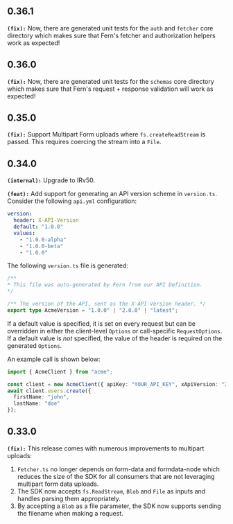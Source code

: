 ## 0.36.1
**`(fix):`** Now, there are generated unit tests for the `auth` and `fetcher` core directory which makes sure that Fern's fetcher and authorization helpers work as expected!

## 0.36.0
**`(fix):`** Now, there are generated unit tests for the `schemas` core directory which makes sure that Fern's request + response validation will work as expected!

## 0.35.0
**`(fix):`** Support Multipart Form uploads where `fs.createReadStream` is passed. This requires coercing the stream into a `File`.

## 0.34.0
**`(internal):`** Upgrade to IRv50.

**`(feat):`** Add support for generating an API version scheme in `version.ts`.
Consider the following `api.yml` configuration:

```yaml
version:
  header: X-API-Version
  default: "1.0.0"
  values:
    - "1.0.0-alpha"
    - "1.0.0-beta"
    - "1.0.0"
```

The following `version.ts` file is generated:

```typescript
/**
* This file was auto-generated by Fern from our API Definition.
*/

/** The version of the API, sent as the X-API-Version header. */
export type AcmeVersion = "1.0.0" | "2.0.0" | "latest";
```

If a default value is specified, it is set on every request but can be overridden
in either the client-level `Options` or call-specific `RequestOptions`. If a default
value is _not_ specified, the value of the header is required on the generated `Options`.

An example call is shown below:

```typescript
import { AcmeClient } from "acme";

const client = new AcmeClient({ apiKey: "YOUR_API_KEY", xApiVersion: "2.0.0" });
await client.users.create({
  firstName: "john",
  lastName: "doe"
});
```


## 0.33.0
**`(fix):`** This release comes with numerous improvements to multipart uploads:

1. `Fetcher.ts` no longer depends on form-data and formdata-node which reduces
  the size of the SDK for all consumers that are not leveraging multipart form
  data uploads.
2. The SDK now accepts `fs.ReadStream`, `Blob` and `File` as inputs and handles
  parsing them appropriately.
3. By accepting a `Blob` as a file parameter, the SDK now supports sending the
  filename when making a request.


